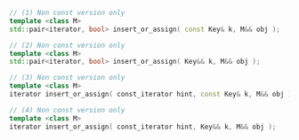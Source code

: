 ```cpp
// (1) Non const version only
template <class M>
std::pair<iterator, bool> insert_or_assign( const Key& k, M&& obj );

// (2) Non const version only
template <class M>
std::pair<iterator, bool> insert_or_assign( Key&& k, M&& obj );

// (3) Non const version only
template <class M>
iterator insert_or_assign( const_iterator hint, const Key& k, M&& obj );

// (4) Non const version only
template <class M>
iterator insert_or_assign( const_iterator hint, Key&& k, M&& obj );
```
